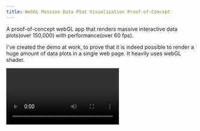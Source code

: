 ```yaml
---
title: WebGL Massive Data Plot Visualization Proof-of-Concept
---
```


A proof-of-concept webGL app that renders massive interactive data plots(over 150,000) with performance(over 60 fps).

I've created the demo at work, to prove that it is indeed possible to render a huge amount of data plots in a single web page. It heavily uses webGL shader.

<Video url="https://vimeo.com/756116191" />

